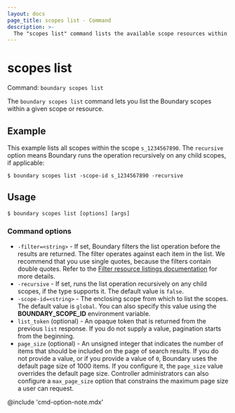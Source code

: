 ```yaml
---
layout: docs
page_title: scopes list - Command
description: >-
  The "scopes list" command lists the available scope resources within a given scope or resource.
---
```


# scopes list

Command: `boundary scopes list`

The `boundary scopes list` command lets you list the Boundary scopes within a given scope or resource.

## Example

This example lists all scopes within the scope `s_1234567890`.
The `recursive` option means Boundary runs the operation recursively on any child scopes, if applicable:

```shell-session
$ boundary scopes list -scope-id s_1234567890 -recursive
```

## Usage

<CodeBlockConfig hideClipboard>

```shell-session
$ boundary scopes list [options] [args]
```

</CodeBlockConfig>

### Command options

- `-filter=<string>` - If set, Boundary filters the list operation before the results are returned.
The filter operates against each item in the list.
We recommend that you use single quotes, because the filters contain double quotes.
Refer to the [Filter resource listings documentation](/boundary/docs/concepts/filtering/resource-listing) for more details.
- `-recursive` - If set, runs the list operation recursively on any child scopes, if the type supports it.
The default value is `false`.
- `-scope-id=<string>` - The enclosing scope from which to list the scopes.
The default value is `global`.
You can also specify this value using the **BOUNDARY_SCOPE_ID** environment variable.
- `list_token` (optional) - An opaque token that is returned from the previous `list` response.
If you do not supply a value, pagination starts from the beginning.
- `page_size` (optional) - An unsigned integer that indicates the number of items that should be included on the page of search results.
If you do not provide a value, or if you provide a value of `0`, Boundary uses the default page size of 1000 items.
If you configure it, the `page_size` value overrides the default page size.
Controller administrators can also configure a `max_page_size` option that constrains the maximum page size a user can request.

@include 'cmd-option-note.mdx'